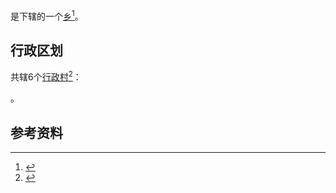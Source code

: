 {{中国乡级行政区|35/01/25/211/000
| 景观照片文件名 = 
| 景观照片描述 = 
| 汉语拼音 = 
| 通用拼音 = 
| 注音符號 = 
| 其它标音类型1 = 
| 其它标音1 = 
| 其它标音类型2 = 
| 其它标音2 = 
| 其它语言类型1 = 
| 其它语言地名1 = 
| 其它语言类型2 = 
| 其它语言地名2 = 
| 总面积 = 60平方公里
| 户籍人口 = 1462户
| 户籍人口年份 = 2019
| 常住人口 = 4055人
| 常住人口年份 = 2019
| 人口密度 = 
| 行政区划 = 
| 官方网站 = 
| 政府驻地 = 
| 邮政编码 = 
| 毗邻行政区 = 
| 位置图文件名 = 
| 位置图描述 = 
}}
'''{{PAGENAMEBASE}}'''是{{PRC admin/fullname|35/01/25/211/000|3}}下辖的一个[[乡|乡]]<ref>{{PRC admin/ref sgc|{{PRC admin/parent|35/01/25/211/000}}}}</ref>。

== 行政区划 ==

{{PAGENAMEBASE}}共辖6个[[行政村|行政村]]<ref>{{PRC admin/ref sgc|35/01/25/211/000}}</ref>：

{{PRC admin/children|35/01/25/211/000}}。

==参考资料==
{{reflist}}

{{PRC admin/navcat|35/01/25/211/000}}
